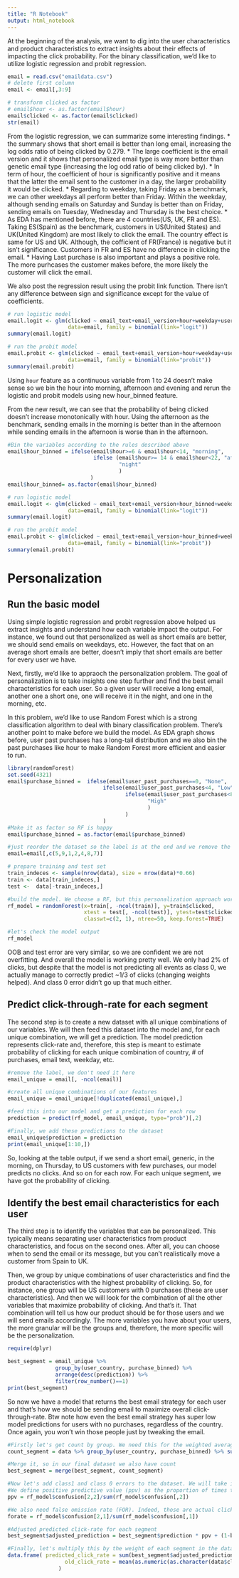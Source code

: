 ```yaml
---
title: "R Notebook"
output: html_notebook
---
```


At the beginning of the analysis, we want to dig into the user characteristics and product characteristics to extract insights about their effects of impacting the click probability. For the binary classification, we'd like to utilize logistic regression and probit regression.
```r
email = read.csv("emaildata.csv")
# delete first column
email <- email[,3:9]

# transform clicked as factor
# email$hour <- as.factor(email$hour)
email$clicked <- as.factor(email$clicked)
str(email)
```

From the logistic regression, we can summarize some interesting findings.
* the summary shows that short email is better than long email, increasing the log odds ratio of being clicked by 0.279. 
* The large coefficient is the email version and it shows that personalized email type is way more better than genetic email type (increasing the log odd ratio of being clicked by). 
* In term of hour, the coefficient of hour is significantly positive and it means that the latter the email sent to the customer in a day, the larger probability it would be clicked. 
* Regarding to weekday, taking Friday as a benchmark, we can other weekdays all perform better than Friday. Within the weekday, although sending emails on Saturday and Sunday is better than on Friday, sending emails on Tuesday, Wednesday and Thursday is the best choice.
* As EDA has mentioned before, there are 4 countries(US, UK, FR and ES). Taking ES(Spain) as the benchmark, customers in US(United States) and UK(United Kingdom) are most likely to click the email. The country effect is same for US and UK. Although, the cofficient of FR(France) is negative but it isn't significance. Customers in FR and ES have no difference in clicking the email.
* Having Last purchase is also important and plays a positive role. The more purhcases the customer makes before, the more likely the customer will click the email.

We also post the regression result using the probit link function. There isn't any difference between sign and significance except for the value of coefficients. 
```r
# run logistic model
email.logit <- glm(clicked ~ email_text+email_version+hour+weekday+user_country+user_past_purchases,
                   data=email, family = binomial(link="logit"))
summary(email.logit)

# run the probit model
email.probit <- glm(clicked ~ email_text+email_version+hour+weekday+user_country+user_past_purchases,
                   data=email, family = binomial(link="probit"))
summary(email.probit)
```


Using `hour` feature as a continuous variable from 1 to 24 doesn't make sense so we bin the hour into morning, afternoon and evening and rerun the logistic and probit models using new hour_binned feature.

From the new result, we can see that the probability of being clicked doesn't increase monotonically with hour. Using the afternoon as the benchmark, sending emails in the morning is better than in the afternoon while sending emails in the afternoon is worse than in the afternoon. 
```r
#Bin the variables according to the rules described above
email$hour_binned = ifelse(email$hour>=6 & email$hour<14, "morning", 
                           ifelse (email$hour>= 14 & email$hour<22, "afternoon",
                                   "night"
                                   )
                          )
email$hour_binned= as.factor(email$hour_binned)

# run logistic model
email.logit <- glm(clicked ~ email_text+email_version+hour_binned+weekday+user_country+user_past_purchases,
                   data=email, family = binomial(link="logit"))
summary(email.logit)

# run the probit model
email.probit <- glm(clicked ~ email_text+email_version+hour_binned+weekday+user_country+user_past_purchases,
                   data=email, family = binomial(link="probit"))
summary(email.probit)
```

# Personalization

## Run the basic model
Using simple logistic regression and probit regression above helped us extract insights and understand how each variable impact the output. For instance, we found out that personalized as well as short emails are better, we should send emails on weekdays, etc. However, the fact that on an average short emails are better, doesn’t imply that short emails are better for every user we have. 

Next, firstly, we'd like to appraoch the personalization problem. The goal of personalization is to take insights one step further and find the best email characteristics for each user. So a given user will receive a long email, another one a short one, one will receive it in the night, and one in the morning, etc.

In this problem, we'd like to use Random Forest which is a strong classification algorithm to deal with binary classification problem. There's another point to make before we build the model. As EDA graph shows before, user past purchases has a long-tail distribution and we also bin the past purchases like hour to make Random Forest more efficient and easier to run.

```r
library(randomForest)
set.seed(4321)
email$purchase_binned =  ifelse(email$user_past_purchases==0, "None",
                              ifelse(email$user_past_purchases<4, "Low",
                                     ifelse(email$user_past_purchases<8, "Medium",
                                            "High"  
                                            )
                                     )
                              )
#Make it as factor so RF is happy
email$purchase_binned = as.factor(email$purchase_binned)

#just reorder the dataset so the label is at the end and we remove the continuous variables
email=email[,c(5,9,1,2,4,8,7)] 

# prepare training and test set
train_indeces <- sample(nrow(data), size = nrow(data)*0.66)
train <- data[train_indeces,]
test <-  data[-train_indeces,]

#build the model. We choose a RF, but this personalization approach works with all kinds of models
rf_model = randomForest(x=train[, -ncol(train)], y=train$clicked, 
                        xtest = test[, -ncol(test)], ytest=test$clicked,
                        classwt=c(2, 1), ntree=50, keep.forest=TRUE)

#let's check the model output
rf_model
```
OOB and test error are very similar, so we are confident we are not overfitting. And overall the model is working pretty well. We only had 2% of clicks, but despite that the model is not predicting all events as class 0, we actually manage to correctly predict ~1/3 of clicks (changing weights helped). And class 0 error didn’t go up that much either.


## Predict click-through-rate for each segment
The second step is to create a new dataset with all unique combinations of our variables. We will then feed this dataset into the model and, for each unique combination, we will get a prediction. The model prediction represents click-rate and, therefore, this step is meant to estimate probability of clicking for each unique combination of country, # of purchases, email text, weekday, etc.

```r
#remove the label, we don't need it here
email_unique = email[, -ncol(email)] 

#create all unique combinations of our features
email_unique = email_unique[!duplicated(email_unique),]

#feed this into our model and get a prediction for each row
prediction = predict(rf_model, email_unique, type="prob")[,2]

#Finally, we add these predictions to the dataset
email_unique$prediction = prediction
print(email_unique[1:10,])

```

So, looking at the table output, if we send a short email, generic, in the morning, on Thursday, to US customers with few purchases, our model predicts no clicks. And so on for each row. For each unique segment, we have got the probability of clicking.


## Identify the best email characteristics for each user
The third step is to identify the variables that can be personalized. This typically means separating user characteristics from product characteristics, and focus on the second ones. After all, you can choose when to send the email or its message, but you can’t realistically move a customer from Spain to UK.

Then, we group by unique combinations of user characteristics and find the product characteristics with the highest probability of clicking. So, for instance, one group will be US customers with 0 purchases (these are user characteristics). And then we will look for the combination of all the other variables that maximize probability of clicking. And that’s it. That combination will tell us how our product should be for those users and we will send emails accordingly. The more variables you have about your users, the more granular will be the groups and, therefore, the more specific will be the personalization.

```r
require(dplyr)

best_segment = email_unique %>% 
               group_by(user_country, purchase_binned) %>% 
               arrange(desc(prediction)) %>% 
               filter(row_number()==1)
print(best_segment)
```

So now we have a model that returns the best email strategy for each user and that’s how we should be sending email to maximize overall click-through-rate. Btw note how even the best email strategy has super low model predictions for users with no purchases, regardless of the country. Once again, you won’t win those people just by tweaking the email.

```r
#Firstly let's get count by group. We need this for the weighted average at the end
count_segment = data %>% group_by(user_country, purchase_binned) %>% summarize(weight = n()/nrow(data))

#Merge it, so in our final dataset we also have count
best_segment = merge(best_segment, count_segment)

#Now let's add class1 and class 0 errors to the dataset. We will take it from the test error confusion matrix
#We define positive predictive value (ppv) as the proportion of times the model is right when it predicts 1, this is also called precision 
ppv = rf_model$confusion[2,2]/sum(rf_model$confusion[,2])

#We also need false omission rate (FOR). Indeed, those are actual clicks (the model is mistakenly predicting non-click, but it is actually a click)
forate = rf_model$confusion[2,1]/sum(rf_model$confusion[,1])

#Adjusted predicted click-rate for each segment
best_segment$adjusted_prediction = best_segment$prediction * ppv + (1-best_segment$prediction) * forate

#Finally, let's multiply this by the weight of each segment in the dataset and compare it
data.frame( predicted_click_rate = sum(best_segment$adjusted_prediction*best_segment$weight),
                  old_click_rate = mean(as.numeric(as.character(data$clicked)))
                )

```

